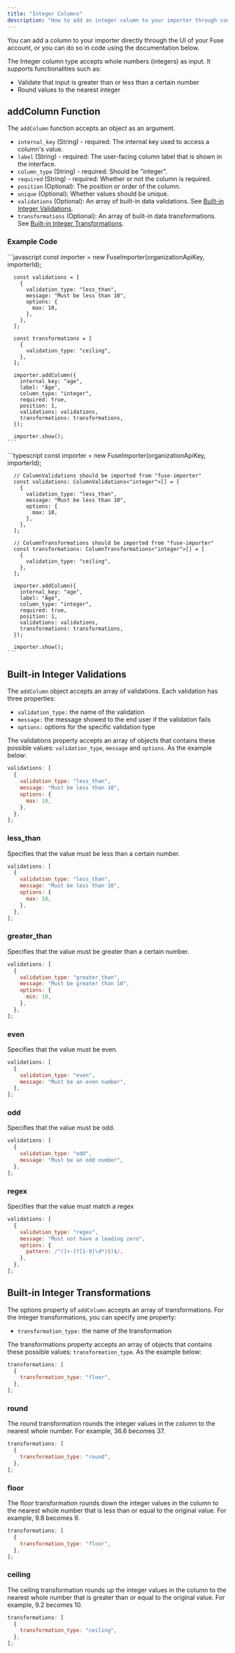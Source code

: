 ```yaml
---
title: "Integer Columns"
description: "How to add an integer column to your importer through code."
---
```


You can add a column to your importer directly through the UI of your Fuse account, or you can do so in code using the documentation below.

The Integer column type accepts whole numbers (integers) as input. It supports functionalities such as:

- Validate that input is greater than or less than a certain number
- Round values to the nearest integer

## addColumn Function

The `addColumn` function accepts an object as an argument.

- `internal_key` (String) - required: The internal key used to access a column's value.
- `label` (String) - required: The user-facing column label that is shown in the interface.
- `column_type` (String) - required: Should be "integer".
- `required` (String) - required: Whether or not the column is required.
- `position` (Optional): The position or order of the column.
- `unique` (Optional): Whether values should be unique.
- `validations` (Optional): An array of built-in data validations. See [Built-in Integer Validations](#built-in-integer-validations).
- `transformations` (Optional): An array of built-in data transformations. See [Built-in Integer Transformations](#built-in-integer-transformations).

### Example Code

<Tabs>
  <Tab title="JavaScript">
    ```javascript
      const importer = new FuseImporter(organizationApiKey, importerId);

      const validations = [
        {
          validation_type: "less_than",
          message: "Must be less than 10",
          options: {
            max: 10,
          },
        },
      ];

      const transformations = [
        {
          validation_type: "ceiling",
        },
      ];

      importer.addColumn({
        internal_key: "age",
        label: "Age",
        column_type: "integer",
        required: true,
        position: 1,
        validations: validations,
        transformations: transformations,
      });

      importer.show();
    ```

  </Tab>
  <Tab title="TypeScript">
    ```typescript
      const importer = new FuseImporter(organizationApiKey, importerId);

      // ColumnValidations should be imported from "fuse-importer"
      const validations: ColumnValidations<"integer">[] = [
        {
          validation_type: "less_than",
          message: "Must be less than 10",
          options: {
            max: 10,
          },
        },
      ];

      // ColumnTransformations should be imported from "fuse-importer"
      const transformations: ColumnTransformations<"integer">[] = [
        {
          validation_type: "ceiling",
        },
      ];

      importer.addColumn({
        internal_key: "age",
        label: "Age",
        column_type: "integer",
        required: true,
        position: 1,
        validations: validations,
        transformations: transformations,
      });

      importer.show();
    ```

  </Tab>
</Tabs>

## Built-in Integer Validations

The `addColumn` object accepts an array of validations. Each validation has three properties:

- `validation_type:` the name of the validation
- `message:` the message showed to the end user if the validation fails
- `options:` options for the specific validation type

The validations property accepts an array of objects that contains these possible values: `validation_type`, `message` and `options`. As the example below:

```javascript
validations: [
  {
    validation_type: "less_than",
    message: "Must be less than 10",
    options: {
      max: 10,
    },
  },
];
```

### less_than

Specifies that the value must be less than a certain number.

```javascript
validations: [
  {
    validation_type: "less_than",
    message: "Must be less than 10",
    options: {
      max: 10,
    },
  },
];
```

### greater_than

Specifies that the value must be greater than a certain number.

```javascript
validations: [
  {
    validation_type: "greater_than",
    message: "Must be greater than 10",
    options: {
      min: 10,
    },
  },
];
```

### even

Specifies that the value must be even.

```javascript
validations: [
  {
    validation_type: "even",
    message: "Must be an even number",
  },
];
```

### odd

Specifies that the value must be odd.

```javascript
validations: [
  {
    validation_type: "odd",
    message: "Must be an odd number",
  },
];
```

### regex

Specifies that the value must match a regex

```javascript
validations: [
  {
    validation_type: "regex",
    message: "Must not have a leading zero",
    options: {
      pattern: /^([+-]?[1-9]\d*|0)$/,
    },
  },
];
```

## Built-in Integer Transformations

The options property of `addColumn` accepts an array of transformations. For the integer transformations, you can specify one property:

- `transformation_type:` the name of the transformation

The transformations property accepts an array of objects that contains these possible values: `transformation_type`. As the example below:

```javascript
transformations: [
  {
    transformation_type: "floor",
  },
];
```

### round

The round transformation rounds the integer values in the column to the nearest whole number. For example, 36.6 becomes 37.

```javascript
transformations: [
  {
    transformation_type: "round",
  },
];
```

### floor

The floor transformation rounds down the integer values in the column to the nearest whole number that is less than or equal to the original value. For example, 9.8 becomes 9.

```javascript
transformations: [
  {
    transformation_type: "floor",
  },
];
```

### ceiling

The ceiling transformation rounds up the integer values in the column to the nearest whole number that is greater than or equal to the original value. For example, 9.2 becomes 10.

```javascript
transformations: [
  {
    transformation_type: "ceiling",
  },
];
```
